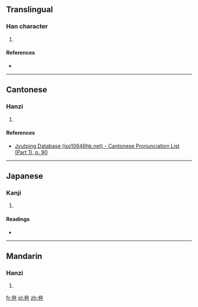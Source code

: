 ==Translingual==

===Han character===
{{Han char|rn=37|rad=大|as=04|sn=7|four=|canj=大日山 (KAU), X大日山 (XKAU)|ids=⿱[[大]][[巴]]}}

# {{defn|Han|sort=大04}}

====References====
* {{Han ref|kx=0250.130|dkj=05866|dj=0509.190|hdz=10531.040|uh=593F|ud=22847}}

----

==Cantonese==

===Hanzi===
{{yue-hanzi|jyut=[[baa1]]|y=baa1}}

# {{defn|lang=yue|sort=大04}}

====References====
* [http://www.iso10646hk.net/jp/document/download.jsp Jyutping Database (iso10646hk.net) - Cantonese Pronunciation List (Part 1), p. 90]

----

==Japanese==

===Kanji===
{{ja-kanji|grade=|rs=大04}}

# {{defn|lang=ja|sort=大04}}

====Readings====
* {{ja-readings|on=[[は]] (ha), [[へ]] (he)|kun=[[おおきい]] (ookii)}}

----

==Mandarin==

===Hanzi===
{{cmn-hanzi|pin=[[bā]] ([[ba1]]), [[pā]] ([[pa1]])|wg=pa<sup>1</sup>, p'a<sup>1</sup>}}

# {{defn|lang=cmn|sort=大04}}

[[fr:夿]]
[[pl:夿]]
[[zh:夿]]